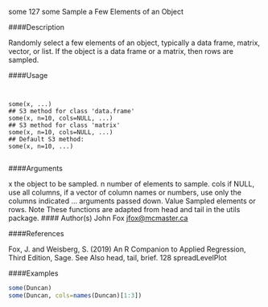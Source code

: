 
some 127
some Sample a Few Elements of an Object

####Description

Randomly select a few elements of an object, typically a data frame, matrix, vector, or list. If the
object is a data frame or a matrix, then rows are sampled.

####Usage
<pre><code>

some(x, ...)
## S3 method for class 'data.frame'
some(x, n=10, cols=NULL, ...)
## S3 method for class 'matrix'
some(x, n=10, cols=NULL, ...)
## Default S3 method:
some(x, n=10, ...)

</code></pre>

####Arguments

x the object to be sampled.
n number of elements to sample.
cols if NULL, use all columns, if a vector of column names or numbers, use only the
columns indicated
... arguments passed down.
Value
Sampled elements or rows.
Note
These functions are adapted from head and tail in the utils package.
#### Author(s)
John Fox <jfox@mcmaster.ca>

####References

Fox, J. and Weisberg, S. (2019) An R Companion to Applied Regression, Third Edition, Sage.
See Also
head, tail, brief.
128 spreadLevelPlot

####Examples

```r

some(Duncan)
some(Duncan, cols=names(Duncan)[1:3])
```
